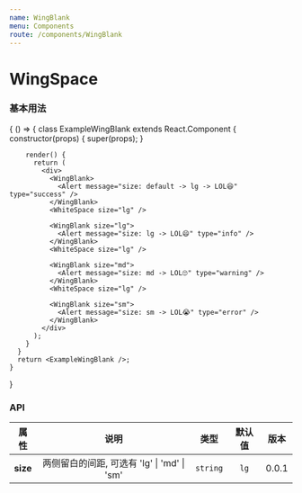 ```yaml
---
name: WingBlank
menu: Components
route: /components/WingBlank
---
```



# WingSpace

### 基本用法

<Playground>
  {
    () => {
      class ExampleWingBlank extends React.Component {
        constructor(props) {
          super(props);
        }

        render() {
          return (
            <div>
              <WingBlank>
                <Alert message="size: default -> lg -> LOL😆" type="success" />
              </WingBlank>
              <WhiteSpace size="lg" />

              <WingBlank size="lg">
                <Alert message="size: lg -> LOL😄" type="info" />
              </WingBlank>
              <WhiteSpace size="lg" />

              <WingBlank size="md">
                <Alert message="size: md -> LOL🙄" type="warning" />
              </WingBlank>
              <WhiteSpace size="lg" />

              <WingBlank size="sm">
                <Alert message="size: sm -> LOL😭" type="error" />
              </WingBlank>
            </div>
          );
        }
      }
      return <ExampleWingBlank />;
    }
  }
</Playground>

### API

| 属性 |                            说明                             |  类型  | 默认值 | 版本  |
| :--: | :---------------------------------------------------------: | :----: | :----: | :---: |
| **size** | 两侧留白的间距, 可选有 'lg' \| 'md' \| 'sm' | `string` |   `lg`   | 0.0.1 |

<Props of={WingBlank} />
